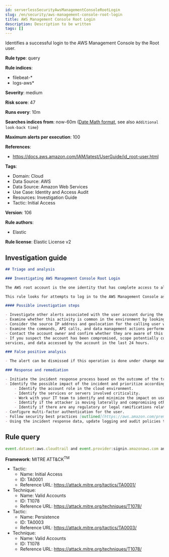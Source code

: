 ```yaml
---
id: serverlessSecurityAwsManagementConsoleRootLogin
slug: /en/security/aws-management-console-root-login
title: AWS Management Console Root Login
description: Description to be written
tags: []
---
```


<div id="aws-management-console-root-login"></div>

Identifies a successful login to the AWS Management Console by the Root user.

**Rule type**: query

**Rule indices**: 

* filebeat-*
* logs-aws*

**Severity**: medium

**Risk score**: 47

**Runs every**: 10m

**Searches indices from**: now-60m ([Date Math format](((ref))/common-options.html#date-math), see also <DocLink id="serverlessSecurityRulesUiCreate" section="set-the-rules-schedule">`Additional look-back time`</DocLink>)

**Maximum alerts per execution**: 100

**References**: 

* https://docs.aws.amazon.com/IAM/latest/UserGuide/id_root-user.html

**Tags**: 

* Domain: Cloud
* Data Source: AWS
* Data Source: Amazon Web Services
* Use Case: Identity and Access Audit
* Resources: Investigation Guide
* Tactic: Initial Access

**Version**: 106

**Rule authors**: 

* Elastic

**Rule license**: Elastic License v2

## Investigation guide

```markdown
## Triage and analysis

### Investigating AWS Management Console Root Login

The AWS root account is the one identity that has complete access to all AWS services and resources in the account, which is created when the AWS account is created. AWS strongly recommends that you do not use the root user for your everyday tasks, even the administrative ones. Instead, adhere to the best practice of using the root user only to create your first IAM user. Then securely lock away the root user credentials and use them to perform only a few account and service management tasks. AWS provides a [list of the tasks that require root user](https://docs.aws.amazon.com/general/latest/gr/root-vs-iam.html#aws_tasks-that-require-root).

This rule looks for attempts to log in to the AWS Management Console as the root user.

#### Possible investigation steps

- Investigate other alerts associated with the user account during the past 48 hours.
- Examine whether this activity is common in the environment by looking for past occurrences on your logs.
- Consider the source IP address and geolocation for the calling user who issued the command. Do they look normal for the calling user?
- Examine the commands, API calls, and data management actions performed by the account in the last 24 hours.
- Contact the account owner and confirm whether they are aware of this activity.
- If you suspect the account has been compromised, scope potentially compromised assets by tracking access to servers,
services, and data accessed by the account in the last 24 hours.

### False positive analysis

- The alert can be dismissed if this operation is done under change management and approved according to the organization's policy for performing a task that needs this privilege level.

### Response and remediation

- Initiate the incident response process based on the outcome of the triage.
- Identify the possible impact of the incident and prioritize accordingly; the following actions can help you gain context:
    - Identify the account role in the cloud environment.
    - Identify the services or servers involved criticality.
    - Work with your IT team to identify and minimize the impact on users.
    - Identify if the attacker is moving laterally and compromising other accounts, servers, or services.
    - Identify if there are any regulatory or legal ramifications related to this activity.
- Configure multi-factor authentication for the user.
- Follow security best practices [outlined](https://aws.amazon.com/premiumsupport/knowledge-center/security-best-practices/) by AWS.
- Using the incident response data, update logging and audit policies to improve the mean time to detect (MTTD) and the mean time to respond (MTTR).
```

## Rule query

```js
event.dataset:aws.cloudtrail and event.provider:signin.amazonaws.com and event.action:ConsoleLogin and aws.cloudtrail.user_identity.type:Root and event.outcome:success

```

**Framework**: MITRE ATT&CK<sup>TM</sup>

* Tactic:
    * Name: Initial Access
    * ID: TA0001
    * Reference URL: https://attack.mitre.org/tactics/TA0001/
* Technique:
    * Name: Valid Accounts
    * ID: T1078
    * Reference URL: https://attack.mitre.org/techniques/T1078/
* Tactic:
    * Name: Persistence
    * ID: TA0003
    * Reference URL: https://attack.mitre.org/tactics/TA0003/
* Technique:
    * Name: Valid Accounts
    * ID: T1078
    * Reference URL: https://attack.mitre.org/techniques/T1078/

